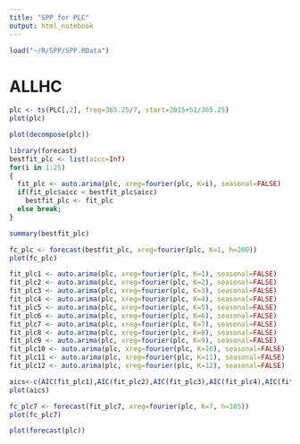 ```yaml
---
title: "SPP for PLC"
output: html_notebook
---
```


```r
load("~/R/SPP/SPP.RData")
```

# ALLHC

```r
plc <- ts(PLC[,2], freq=365.25/7, start=2015+51/365.25)
plot(plc)
```

```r
plot(decompose(plc))
```

```r
library(forecast)
bestfit_plc <- list(aicc=Inf)
for(i in 1:25)
{
  fit_plc <- auto.arima(plc, xreg=fourier(plc, K=i), seasonal=FALSE)
  if(fit_plc$aicc < bestfit_plc$aicc)
    bestfit_plc <- fit_plc
  else break;
}
```

```r
summary(bestfit_plc)
```


```r
fc_plc <- forecast(bestfit_plc, xreg=fourier(plc, K=1, h=200))
plot(fc_plc)
```

```r
fit_plc1 <- auto.arima(plc, xreg=fourier(plc, K=1), seasonal=FALSE)
fit_plc2 <- auto.arima(plc, xreg=fourier(plc, K=2), seasonal=FALSE)
fit_plc3 <- auto.arima(plc, xreg=fourier(plc, K=3), seasonal=FALSE)
fit_plc4 <- auto.arima(plc, xreg=fourier(plc, K=4), seasonal=FALSE)
fit_plc5 <- auto.arima(plc, xreg=fourier(plc, K=5), seasonal=FALSE)
fit_plc6 <- auto.arima(plc, xreg=fourier(plc, K=6), seasonal=FALSE)
fit_plc7 <- auto.arima(plc, xreg=fourier(plc, K=7), seasonal=FALSE)
fit_plc8 <- auto.arima(plc, xreg=fourier(plc, K=8), seasonal=FALSE)
fit_plc9 <- auto.arima(plc, xreg=fourier(plc, K=9), seasonal=FALSE)
fit_plc10 <- auto.arima(plc, xreg=fourier(plc, K=10), seasonal=FALSE)
fit_plc11 <- auto.arima(plc, xreg=fourier(plc, K=11), seasonal=FALSE)
fit_plc12 <- auto.arima(plc, xreg=fourier(plc, K=12), seasonal=FALSE)
```

```r
aics<-c(AIC(fit_plc1),AIC(fit_plc2),AIC(fit_plc3),AIC(fit_plc4),AIC(fit_plc5),AIC(fit_plc6),AIC(fit_plc),AIC(fit_plc8),AIC(fit_plc9),AIC(fit_plc10),AIC(fit_plc11),AIC(fit_plc12))
plot(aics)
```

```r
fc_plc7 <- forecast(fit_plc7, xreg=fourier(plc, K=7, h=105))
plot(fc_plc7)
```

```r
plot(forecast(plc))
```
